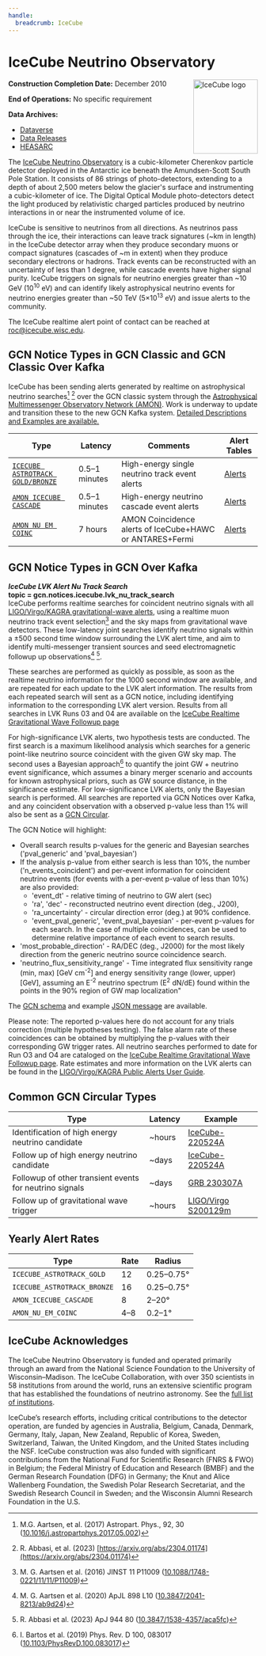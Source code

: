 ```yaml
---
handle:
  breadcrumb: IceCube
---
```



# IceCube Neutrino Observatory

<img
  src={logo}
  alt="IceCube logo"
  align="right"
  width="130"
  height="150"
  className="height-auto"
/>

**Construction Completion Date:** December 2010

**End of Operations:** No specific requirement

**Data Archives:**

- [Dataverse](https://dataverse.harvard.edu/dataverse/icecube)
- [Data Releases](https://icecube.wisc.edu/science/data-releases/)
- [HEASARC](https://heasarc.gsfc.nasa.gov/W3Browse/icecube/icecubepsc.html)

The [IceCube Neutrino Observatory](https://icecube.wisc.edu/) is a cubic-kilometer Cherenkov particle detector
deployed in the Antarctic ice beneath the Amundsen-Scott South Pole Station. It consists of 86 strings of
photo-detectors, extending to a depth of about 2,500 meters below the glacier's surface and
instrumenting a cubic-kilometer of ice. The Digital Optical Module photo-detectors detect the light
produced by relativistic charged particles produced by neutrino interactions in or near the instrumented
volume of ice.

IceCube is sensitive to neutrinos from all directions. As neutrinos pass through the ice, their interactions can
leave track signatures (~km in length) in the IceCube detector array when they produce secondary muons or compact
signatures (cascades of ~m in extent) when they produce secondary electrons or hadrons.
Track events can be reconstructed with an uncertainty of less than 1 degree, while cascade events
have higher signal purity. IceCube triggers on signals for neutrino energies greater than ~10 GeV
(10<sup>10</sup> eV) and can identify likely astrophysical neutrino events for neutrino
energies greater than ~50 TeV (5×10<sup>13</sup> eV) and issue alerts to the community.

The IceCube realtime alert point of contact can be reached at roc@icecube.wisc.edu.

## GCN Notice Types in GCN Classic and GCN Classic Over Kafka

IceCube has been sending alerts generated by realtime on astrophysical neutrino searches[^1] [^2]
over the GCN classic system through the
[Astrophysical Multimessenger Observatory Network (AMON)](https://www.amon.psu.edu). Work is underway
to update and transition these to the new GCN Kafka system.
[Detailed Descriptions and Examples are available.](https://gcn.gsfc.nasa.gov/amon.html)

<div className="overflow-table">

| Type                                                                                                              | Latency       | Comments                                                 | Alert Tables                                                             |
| ----------------------------------------------------------------------------------------------------------------- | ------------- | -------------------------------------------------------- | ------------------------------------------------------------------------ |
| [`ICECUBE ASTROTRACK GOLD/BRONZE`](http://gcn.gsfc.nasa.gov/doc/IceCube_High_Energy_Neutrino_Track_Alerts_v2.pdf) | 0.5–1 minutes | High-energy single neutrino track event alerts           | [Alerts](https://gcn.gsfc.nasa.gov/amon_icecube_gold_bronze_events.html) |
| [`AMON ICECUBE CASCADE`](http://gcn.gsfc.nasa.gov/doc/High_Energy_Neutrino_Cascade_Alerts.pdf)                    | 0.5–1 minutes | High-energy neutrino cascade event alerts                | [Alerts](https://gcn.gsfc.nasa.gov/amon_icecube_cascade_events.html)     |
| [`AMON NU EM COINC`](https://gcn.gsfc.nasa.gov/doc/gamma_nu.pdf)                                                  | 7 hours       | AMON Coincidence alerts of IceCube+HAWC or ANTARES+Fermi | [Alerts](https://gcn.gsfc.nasa.gov/amon_nu_em_coinc_events.html)         |

</div>

## GCN Notice Types in GCN Over Kafka

**_IceCube LVK Alert Nu Track Search_**\
**topic = gcn.notices.icecube.lvk_nu_track_search**\
IceCube performs realtime searches for coincident neutrino signals with all
[LIGO/Virgo/KAGRA gravitational-wave alerts](https://emfollow.docs.ligo.org/userguide/), using
a realtime muon neutrino track event selection[^3] and the sky maps from gravitational
wave detectors. These low-latency joint searches identify neutrino signals within a ±500 second time
window surrounding the LVK alert time, and aim to identify multi-messenger transient
sources and seed electromagnetic followup up observations[^4] [^5].

These searches are performed as quickly as possible, as soon as the realtime neutrino information for the 1000 second window
are available, and are repeated for each update
to the LVK alert information. The results from each repeated search will sent as a GCN notice,
including identifying information to the corresponding LVK alert version. Results from all searches
in LVK Runs 03 and 04 are available on the [IceCube Realtime Gravitational Wave Followup page](https://roc.icecube.wisc.edu/public/LvkNuTrackSearch/)

For high-significance LVK alerts, two hypothesis tests
are conducted. The first search is a maximum likelihood analysis which searches for a
generic point-like neutrino source coincident with the given GW sky map. The
second uses a Bayesian approach[^6] to quantify the joint GW + neutrino event significance, which
assumes a binary merger scenario and accounts for known astrophysical priors, such as GW source
distance, in the significance estimate. For low-significance LVK alerts, only the Bayesian search
is performed. All searches are reported via GCN Notices over Kafka, and any coincident
observation with a observed p-value less than 1% will also
be sent as a [GCN Circular](/circulars).

The GCN Notice will highlight:

- Overall search results p-values for the generic and Bayesian searches ('pval_generic' and 'pval_bayesian')
- If the analysis p-value from either search is less than 10%, the number ('n_events_coincident') and per-event information for coincident neutrino events (for events with a per-event p-value of less than 10%) are also provided:
  - 'event_dt' - relative timing of neutrino to GW alert (sec)
  - 'ra', 'dec' - reconstructed neutrino event direction (deg., J200),
  - 'ra_uncertainty' - circular direction error (deg.) at 90\% confidence.
  - 'event_pval_generic', 'event_pval_bayesian' - per-event p-values for each search. In the case of multiple coincidences, can be used to determine relative importance of each event to search results.
- 'most_probable_direction' - RA/DEC (deg., J2000) for the most likely direction from the generic neutrino source coincidence search.
- 'neutrino_flux_sensitivity_range' - Time integrated flux sensitivity range (min, max) [GeV cm<sup>-2</sup>] and energy sensitivity range (lower, upper) [GeV], assuming an E<sup>-2</sup> neutrino spectrum (E<sup>2</sup> dN/dE) found within the points in the 90% region of GW map localization"

The [GCN schema](/schema/stable/gcn/notices/icecube/LvkNuTrackSearch.schema.json) and
example [JSON message](/schema/stable/gcn/notices/icecube/LvkNuTrackSearch.example.json)
are available.

Please note: The reported p-values here do not account for any trials correction (multiple hypotheses
testing). The false alarm rate of these coincidences can be obtained by multiplying the p-values
with their corresponding GW trigger rates. All neutrino searches performed to date for
Run O3 and O4 are cataloged on the [IceCube Realtime Gravitational Wave Followup page](https://roc.icecube.wisc.edu/public/LvkNuTrackSearch/).
Rate estimates and more information on the LVK alerts can be found in the [LIGO/Virgo/KAGRA Public Alerts User Guide](https://emfollow.docs.ligo.org/).

## Common GCN Circular Types

<div className="overflow-table">

| Type                                                    | Latency | Example                                 |
| ------------------------------------------------------- | ------- | --------------------------------------- |
| Identification of high energy neutrino candidate        | ~hours  | [IceCube-220524A](/circulars/32102)     |
| Follow up of high energy neutrino candidate             | ~days   | [IceCube-220524A](/circulars/32114)     |
| Followup of other transient events for neutrino signals | ~days   | [ GRB 230307A](/circulars/33430)        |
| Follow up of gravitational wave trigger                 | ~hours  | [LIGO/Virgo S200129m](/circulars/26927) |

</div>

## Yearly Alert Rates

<div className="overflow-table">

| Type                        | Rate | Radius     |
| --------------------------- | ---- | ---------- |
| `ICECUBE_ASTROTRACK_GOLD`   | 12   | 0.25–0.75° |
| `ICECUBE_ASTROTRACK_BRONZE` | 16   | 0.25–0.75° |
| `AMON_ICECUBE_CASCADE`      | 8    | 2–20°      |
| `AMON_NU_EM_COINC`          | 4–8  | 0.2–1°     |

</div>

## IceCube Acknowledges

The IceCube Neutrino Observatory is funded and operated primarily through an award from
the National Science Foundation to the University of Wisconsin–Madison. The IceCube
Collaboration, with over 350 scientists in 58 institutions from around the world, runs an
extensive scientific program that has established the foundations of neutrino
astronomy. See the [full list of institutions](https://icecube.wisc.edu/collaboration/institutions).

IceCube’s research efforts, including critical contributions to the detector operation,
are funded by agencies in Australia, Belgium, Canada, Denmark, Germany, Italy, Japan, New Zealand,
Republic of Korea, Sweden, Switzerland, Taiwan, the United Kingdom, and the United States
including the NSF. IceCube construction was also funded with significant contributions from the
National Fund for Scientific Research (FNRS & FWO) in Belgium; the Federal Ministry of
Education and Research (BMBF) and the German Research Foundation (DFG) in Germany; the
Knut and Alice Wallenberg Foundation, the Swedish Polar Research Secretariat, and the
Swedish Research Council in Sweden; and the Wisconsin Alumni Research Foundation in the U.S.

[^1]: M.G. Aartsen, et al. (2017) Astropart. Phys., 92, 30 ([10.1016/j.astropartphys.2017.05.002](http://dx.doi.org/10.1016/j.astropartphys.2017.05.002))
[^2]: R. Abbasi, et al. (2023) [https://arxiv.org/abs/2304.01174](https://arxiv.org/abs/2304.01174)
[^3]: M. G. Aartsen et al. (2016) JINST 11 P11009 ([10.1088/1748-0221/11/11/P11009](https://doi.org/10.1088/1748-0221/11/11/P11009))
[^4]: M. G. Aartsen et al. (2020) ApJL 898 L10 ([10.3847/2041-8213/ab9d24](https://doi.org/10.3847/2041-8213/ab9d24))
[^5]: R. Abbasi et al. (2023) ApJ 944 80 ([10.3847/1538-4357/aca5fc](https://doi.org/10.3847/1538-4357/aca5fc))
[^6]: I. Bartos et al. (2019) Phys. Rev. D 100, 083017 ([10.1103/PhysRevD.100.083017](https://doi.org/10.1103/PhysRevD.100.083017))
